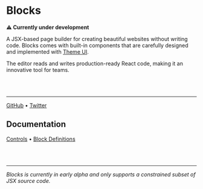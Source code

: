 
# Blocks

**⚠️ Currently under development**

A JSX-based page builder for creating beautiful websites without writing
code. Blocks comes with built-in components that are carefully designed
and implemented with [Theme UI](https://theme-ui.com).

The editor reads and writes production-ready React code, making it an
innovative tool for teams.

<br /><br />

---

[GitHub](https://github.com/blocks) • [Twitter](https://twitter.com/blocks_ui)

<div style={{ display: 'none' }}>

## Documentation

[Controls](/docs/controls) • [Block Definitions](/docs/definitions/block)

<br /><br />

---


_Blocks is currently in early alpha and only supports a constrained
subset of JSX source code._

</div>
